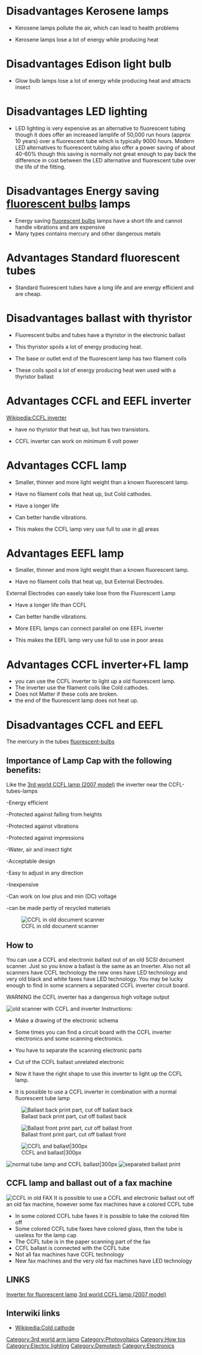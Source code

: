 =Disadvantages Kerosene lamps=

*Kerosene lamps pollute the air, which can lead to health problems

*Kerosene lamps lose a lot of energy while producing heat

=Disadvantages Edison light bulb=

*Glow bulb lamps lose a lot of energy while producing heat and attracts insect

=Disadvantages LED lighting=

*LED lighting is very expensive as an alternative to fluorescent tubing though it does offer an increased lamplife of 50,000 run hours (approx 10 years) over a fluorescent tube which is typically 9000 hours. Modern LED alternatives to fluorescent tubing also offer a power saving of about 40-60% though this saving is normally not great enough to pay back the difference in cost between the LED alternative and fluorescent tube over the life of the fitting.

=Disadvantages Energy saving [[fluorescent bulbs]] lamps=

*Energy saving [[fluorescent bulbs]] lamps have a short life and cannot handle vibrations and are expensive
* Many types contains mercury and other dangerous metals

=Advantages Standard fluorescent tubes=

*Standard fluorescent tubes have a long life and are energy efficient and are cheap.

=Disadvantages ballast with thyristor=

*Fluorescent bulbs and tubes have a thyristor in the electronic ballast

*This thyristor spoils a lot of energy producing heat.

*The base or outlet end of the fluorescent lamp has two filament coils

*These coils spoil a lot of energy producing heat wen used with a thyristor ballast

=Advantages CCFL and EEFL inverter=

[[Wikipedia:CCFL inverter]]

*have no thyristor that heat up, but has two transistors.

*CCFL inverter can work on minimum 6 volt power

=Advantages CCFL lamp=

*Smaller, thinner and more light weight than a known fluorescent lamp.

*Have no filament coils that heat up, but Cold cathodes.

*Have a longer life

*Can better handle vibrations.

*This makes the CCFL lamp very use full to use in [[all]] areas

=Advantages EEFL lamp=

*Smaller, thinner and more light weight than a known fluorescent lamp.

*Have no filament coils that heat up, but External Electrodes.

External Electrodes can easely take lose from the Fluorescent Lamp

*Have  a longer life than CCFL

*Can better handle vibrations.

*More EEFL lamps can connect parallel on one EEFL inverter

*This makes the EEFL lamp very use full to use in poor areas

=Advantages CCFL inverter+FL lamp =

*you can use the CCFL inverter to light up a old fluorescent lamp.
*The inverter use the filament coils like Cold cathodes.
*Does not Matter if these coils are broken.
*the end of the fluorescent lamp does not heat up.

=Disadvantages CCFL and EEFL=

The mercury in the tubes [[fluorescent-bulbs]]

==Importance of Lamp Cap with the following benefits:==

Like the [[3rd world CCFL lamp (2007 model)]] the inverter near the CCFL-tubes-lamps


-Energy efficient

-Protected against falling from heights

-Protected against vibrations

-Protected  against impressions

-Water, air and insect tight

-Acceptable design

-Easy to adjust in any direction

-Inexpensive

-Can work on low plus and min (DC) voltage

-can be made partly of recycled materials


[[Image:ccfl in old scanner.GIF|thumb|left|CCFL in old document scanner]]

== How to==

You can use a CCFL and electronic ballast out of an old SCSI document scanner. Just so you know a ballast is the same as an Inverter. Also not all scanners have CCFL technology the new ones have LED technology and very old black and white faxes have LED technology. You may be lucky enough to find in some scanners a separated CCFL inverter circuit board.

WARNING the CCFL inverter has a dangerous high voltage output

[[Image:old scanner with ccfl and ballast.jpg|thumb|right|old scanner with CCFL and inverter]]
Instructions:

*Make a drawing of the electronic schema

*Some times you can find a circuit board with the CCFL inverter electronics and some scanning electronics.

*You have to separate the scanning electronic parts

*Cut of the CCFL ballast unrelated electronic

*Now it have the right shape to use this inverter to light up the CCFL lamp.

*It is possible to use a CCFL inverter in combination with a normal fluorescent tube lamp



[[Image:cut off ballast back.jpg|thumb|left|Ballast back print part, cut off ballast back]]

[[Image:cut off ballast front.jpg |thumb|center|Ballast front print part, cut off ballast front]]

[[Image:take out the ccfl and ballast.JPG|thumb|left|CCFL and ballast|300px]]



[[Image:G5 T5 tube lamp and CCFL ballast.JPG|thumb|right|normal tube lamp and CCFL ballast|300px]]
[[Image:separated balast print.jpg|thumb|center|separated ballast print]]

== CCFL lamp and ballast out of a fax machine ==
[[Image:ccfl in old fax.GIF|thumb|right|CCFL in old FAX]]
It is possible to use a CCFL and electronic ballast out off an old fax machine, however some fax machines have a colored CCFL tube
* In some colored CCFL tube faxes it is possible to take the colored film off
*Some colored CCFL tube faxes have colored glass, then the tube is useless for the lamp cap
*The CCFL tube is in the paper scanning part of the fax
*CCFL ballast is connected with the CCFL tube
*Not all fax machines have CCFL technology
*New fax machines and the very old fax machines have LED technology





== LINKS ==
[[Inverter for fluorescent lamp]]
[[3rd world CCFL lamp (2007 model)]]


== Interwiki links ==

* [[Wikipedia:Cold cathode]]

[[Category:3rd world arm lamp]]
[[Category:Photovoltaics]]
[[Category:How tos]]
[[Category:Electric lighting]]
[[Category:Demotech]]
[[Category:Electronics]]